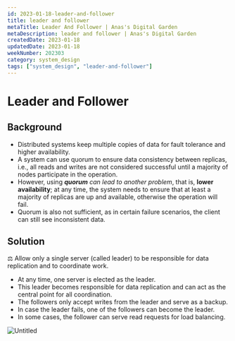 ```yaml
---
id: 2023-01-18-leader-and-follower
title: leader and follower
metaTitle: Leader And Follower | Anas's Digital Garden
metaDescription: leader and follower | Anas's Digital Garden
createdDate: 2023-01-18
updatedDate: 2023-01-18
weekNumber: 202303
category: system_design
tags: ["system_design", "leader-and-follower"]
---
```


# Leader and Follower

## Background

- Distributed systems keep multiple copies of data for fault tolerance and higher availability.
- A system can use quorum to ensure data consistency between replicas, i.e., all reads and writes are not considered successful until a majority of nodes participate in the operation.
- However, using ***quorum** can lead to another problem*, that is, **lower availability**; at any time, the system needs to ensure that at least a majority of replicas are up and available, otherwise the operation will fail.
- Quorum is also not sufficient, as in certain failure scenarios, the client can still see inconsistent data.

## Solution

<aside>
⚖️ Allow only a single server (called leader) to be responsible for data replication and to coordinate work.

</aside>

- At any time, one server is elected as the leader.
- This leader becomes responsible for data replication and can act as the central point for all coordination.
- The followers only accept writes from the leader and serve as a backup.
- In case the leader fails, one of the followers can become the leader.
- In some cases, the follower can serve read requests for load balancing.

![Untitled](leader_and_follower/untitled.png)
